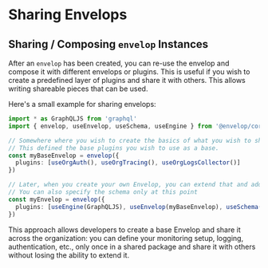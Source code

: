# Sharing Envelops

## Sharing / Composing `envelop` Instances

After an `envelop` has been created, you can re-use the envelop and compose it with different envelops or plugins. This is useful if you wish to create a predefined layer of plugins and share it with others.
This allows writing shareable pieces that can be used.

Here's a small example for sharing envelops:

```ts
import * as GraphQLJS from 'graphql'
import { envelop, useEnvelop, useSchema, useEngine } from '@envelop/core'

// Somewhere where you wish to create the basics of what you wish to share
// This defined the base plugins you wish to use as a base.
const myBaseEnvelop = envelop({
  plugins: [useOrgAuth(), useOrgTracing(), useOrgLogsCollector()]
})

// Later, when you create your own Envelop, you can extend that and add custom plugins.
// You can also specify the schema only at this point
const myEnvelop = envelop({
  plugins: [useEngine(GraphQLJS), useEnvelop(myBaseEnvelop), useSchema(myServerSchema), useMyCustomPlugin()]
})
```

This approach allows developers to create a base Envelop and share it across the organization: you can define your monitoring setup, logging, authentication, etc., only once in a shared package and share it with others without losing the ability to extend it.
